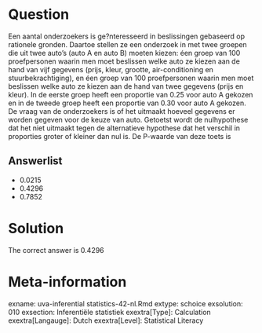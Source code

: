 Question
========

Een aantal onderzoekers is ge?nteresseerd in beslissingen gebaseerd op rationele gronden. Daartoe stellen ze een onderzoek in met twee groepen die uit twee auto's (auto A en auto B) moeten kiezen: éen groep van 100 proefpersonen waarin men moet beslissen welke auto ze kiezen aan de hand van vijf gegevens (prijs, kleur, grootte, air-conditioning en stuurbekrachtiging), en éen groep van 100 proefpersonen waarin men moet beslissen welke auto ze kiezen aan de hand van twee gegevens (prijs en kleur). In de eerste groep heeft een proportie van 0.25 voor auto A gekozen en in de tweede groep heeft een proportie van 0.30 voor auto A gekozen. De vraag van de onderzoekers is of het uitmaakt hoeveel gegevens er worden gegeven voor de keuze van auto. Getoetst wordt de nulhypothese dat het niet uitmaakt tegen de alternatieve hypothese dat het verschil in proporties groter of kleiner dan nul is. De P-waarde van deze toets is 

Answerlist
----------
* 0.0215
* 0.4296
* 0.7852

Solution
========

The correct answer is  0.4296 

Meta-information
================
exname: uva-inferential statistics-42-nl.Rmd 
extype: schoice 
exsolution: 010 
exsection: Inferentiële statistiek
exextra[Type]: Calculation
exextra[Langauge]: Dutch 
exextra[Level]: Statistical Literacy